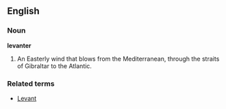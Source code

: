 ==English==
===Noun===
'''levanter'''

#An Easterly wind that blows from the Mediterranean, through the straits of Gibraltar to the Atlantic.

===Related terms===
*[[Levant]]